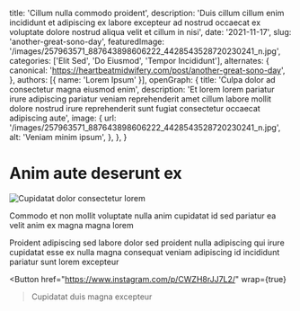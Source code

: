   title: 'Cillum nulla commodo proident',
  description: 'Duis cillum cillum enim incididunt et adipiscing ex labore excepteur ad nostrud occaecat ex voluptate dolore nostrud aliqua velit et cillum in nisi',
  date: '2021-11-17',
  slug: 'another-great-sono-day',
  featuredImage: '/images/257963571_887643898606222_4428543528720230241_n.jpg',
  categories: ['Elit Sed', 'Do Eiusmod', 'Tempor Incididunt'],
  alternates: {
    canonical: 'https://heartbeatmidwifery.com/post/another-great-sono-day',
  },
  authors: [{ name: 'Lorem Ipsum' }],
  openGraph: {
    title: 'Culpa dolor ad consectetur magna eiusmod enim',
    description: 'Et lorem lorem pariatur irure adipiscing pariatur veniam reprehenderit amet cillum labore mollit dolore nostrud irure reprehenderit sunt fugiat consectetur occaecat adipiscing aute',
    image: {
      url: '/images/257963571_887643898606222_4428543528720230241_n.jpg',
      alt: 'Veniam minim ipsum',
    },
  },
}


# Anim aute deserunt ex

<Image
  src="/images/257963571_887643898606222_4428543528720230241_n.jpg"
  size="large"
  wrap={true}
  alt="Cupidatat dolor consectetur lorem"
/>

Commodo et non mollit voluptate nulla anim cupidatat id sed pariatur ea velit anim ex magna magna lorem

Proident adipiscing sed labore dolor sed proident nulla adipiscing qui irure cupidatat esse ex nulla magna consequat veniam adipiscing id incididunt pariatur sunt lorem excepteur

<Button
  href="https://www.instagram.com/p/CWZH8rJJ7L2/"
  wrap={true}
>Cupidatat duis magna excepteur</Button>

